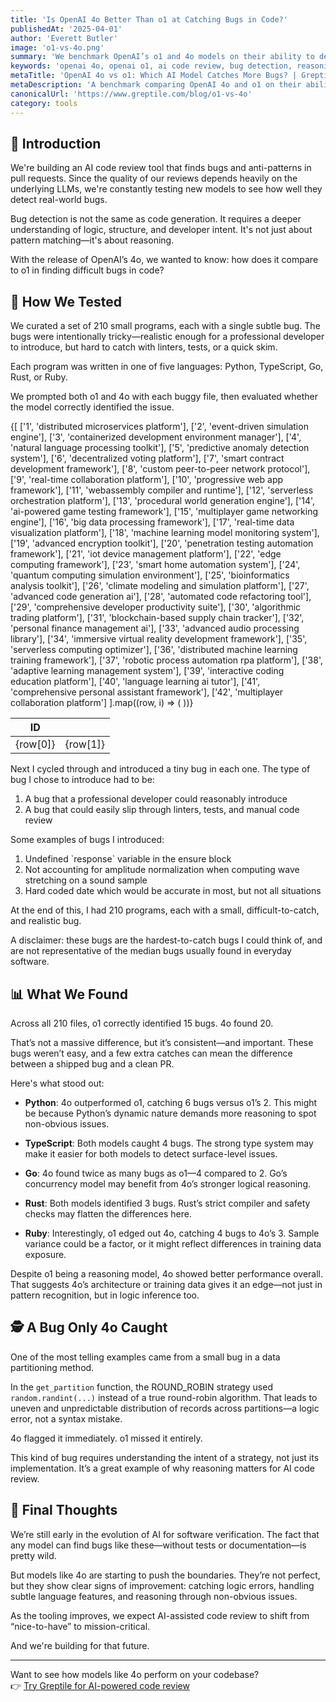```yaml
---
title: 'Is OpenAI 4o Better Than o1 at Catching Bugs in Code?'
publishedAt: '2025-04-01'
author: 'Everett Butler'
image: 'o1-vs-4o.png'
summary: 'We benchmark OpenAI’s o1 and 4o models on their ability to detect realistic software bugs across five programming languages. The results may surprise you.'
keywords: 'openai 4o, openai o1, ai code review, bug detection, reasoning model, llm code analysis, software verification'
metaTitle: 'OpenAI 4o vs o1: Which AI Model Catches More Bugs? | Greptile'
metaDescription: 'A benchmark comparing OpenAI 4o and o1 on their ability to detect realistic bugs in code across Python, Go, TypeScript, Ruby, and Rust. Which LLM is better for AI code review?'
canonicalUrl: 'https://www.greptile.com/blog/o1-vs-4o'
category: tools
---
```


## 🧠 Introduction

We're building an AI code review tool that finds bugs and anti-patterns in pull requests. Since the quality of our reviews depends heavily on the underlying LLMs, we're constantly testing new models to see how well they detect real-world bugs.

Bug detection is not the same as code generation. It requires a deeper understanding of logic, structure, and developer intent. It's not just about pattern matching—it's about reasoning.

With the release of OpenAI’s 4o, we wanted to know: how does it compare to o1 in finding difficult bugs in code?

## 🧪 How We Tested

We curated a set of 210 small programs, each with a single subtle bug. The bugs were intentionally tricky—realistic enough for a professional developer to introduce, but hard to catch with linters, tests, or a quick skim.

Each program was written in one of five languages: Python, TypeScript, Go, Rust, or Ruby.

We prompted both o1 and 4o with each buggy file, then evaluated whether the model correctly identified the issue.

<table
	style={{
		borderCollapse: 'collapse',
		width: '100%',
		margin: '2rem 0',
		borderRadius: '8px',
		overflow: 'hidden',
		fontSize: '0.95rem',
		lineHeight: '1.5'
	}}>
	<thead>
		<tr>
			<th
				style={{
					backgroundColor: '#f8fafc',
					padding: '1rem',
					textAlign: 'left',
					borderBottom: '1px solid #e2e8f0',
					fontWeight: '600',
					color: '#1a202c'
				}}>
				ID
			</th>
			<th
				style={{
					backgroundColor: '#f8fafc',
					padding: '1rem',
					textAlign: 'left',
					borderBottom: '1px solid #e2e8f0',
					fontWeight: '600',
					color: '#1a202c'
				}}></th>
		</tr>
	</thead>
	<tbody>
		{[
			['1', 'distributed microservices platform'],
			['2', 'event-driven simulation engine'],
			['3', 'containerized development environment manager'],
			['4', 'natural language processing toolkit'],
			['5', 'predictive anomaly detection system'],
			['6', 'decentralized voting platform'],
			['7', 'smart contract development framework'],
			['8', 'custom peer-to-peer network protocol'],
			['9', 'real-time collaboration platform'],
			['10', 'progressive web app framework'],
			['11', 'webassembly compiler and runtime'],
			['12', 'serverless orchestration platform'],
			['13', 'procedural world generation engine'],
			['14', 'ai-powered game testing framework'],
			['15', 'multiplayer game networking engine'],
			['16', 'big data processing framework'],
			['17', 'real-time data visualization platform'],
			['18', 'machine learning model monitoring system'],
			['19', 'advanced encryption toolkit'],
			['20', 'penetration testing automation framework'],
			['21', 'iot device management platform'],
			['22', 'edge computing framework'],
			['23', 'smart home automation system'],
			['24', 'quantum computing simulation environment'],
			['25', 'bioinformatics analysis toolkit'],
			['26', 'climate modeling and simulation platform'],
			['27', 'advanced code generation ai'],
			['28', 'automated code refactoring tool'],
			['29', 'comprehensive developer productivity suite'],
			['30', 'algorithmic trading platform'],
			['31', 'blockchain-based supply chain tracker'],
			['32', 'personal finance management ai'],
			['33', 'advanced audio processing library'],
			['34', 'immersive virtual reality development framework'],
			['35', 'serverless computing optimizer'],
			['36', 'distributed machine learning training framework'],
			['37', 'robotic process automation rpa platform'],
			['38', 'adaptive learning management system'],
			['39', 'interactive coding education platform'],
			['40', 'language learning ai tutor'],
			['41', 'comprehensive personal assistant framework'],
			['42', 'multiplayer collaboration platform']
		].map((row, i) => (
			<tr
				key={i}
				style={{
					backgroundColor: 'var(--tw-prose-bg, white)',
					transition: 'background-color 0.2s'
				}}>
				<td
					style={{
						padding: '1rem',
						borderBottom: '1px solid var(--tw-prose-border, #e2e8f0)',
						color: 'var(--tw-prose-body, #1a202c)'
					}}>
					{row[0]}
				</td>
				<td
					style={{
						padding: '1rem',
						borderBottom: '1px solid var(--tw-prose-border, #e2e8f0)',
						color: 'var(--tw-prose-body, #1a202c)'
					}}>
					{row[1]}
				</td>
			</tr>
		))}
	</tbody>
</table>

Next I cycled through and introduced a tiny bug in each one. The type of bug I chose to introduce had to be:

1. A bug that a professional developer could reasonably introduce
2. A bug that could easily slip through linters, tests, and manual code review

Some examples of bugs I introduced:

1. Undefined \`response\` variable in the ensure block
2. Not accounting for amplitude normalization when computing wave stretching on a sound sample
3. Hard coded date which would be accurate in most, but not all situations

At the end of this, I had 210 programs, each with a small, difficult-to-catch, and realistic bug.

A disclaimer: these bugs are the hardest-to-catch bugs I could think of, and are not representative of the median bugs usually found in everyday software.


## 📊 What We Found

Across all 210 files, o1 correctly identified 15 bugs. 4o found 20.

That’s not a massive difference, but it’s consistent—and important. These bugs weren’t easy, and a few extra catches can mean the difference between a shipped bug and a clean PR.

Here's what stood out:

- **Python**: 4o outperformed o1, catching 6 bugs versus o1’s 2. This might be because Python’s dynamic nature demands more reasoning to spot non-obvious issues.
  
- **TypeScript**: Both models caught 4 bugs. The strong type system may make it easier for both models to detect surface-level issues.

- **Go**: 4o found twice as many bugs as o1—4 compared to 2. Go’s concurrency model may benefit from 4o’s stronger logical reasoning.

- **Rust**: Both models identified 3 bugs. Rust’s strict compiler and safety checks may flatten the differences here.

- **Ruby**: Interestingly, o1 edged out 4o, catching 4 bugs to 4o’s 3. Sample variance could be a factor, or it might reflect differences in training data exposure.

Despite o1 being a reasoning model, 4o showed better performance overall. That suggests 4o’s architecture or training data gives it an edge—not just in pattern recognition, but in logic inference too.

## 🕵️ A Bug Only 4o Caught

One of the most telling examples came from a small bug in a data partitioning method.

In the `get_partition` function, the ROUND_ROBIN strategy used `random.randint(...)` instead of a true round-robin algorithm. That leads to uneven and unpredictable distribution of records across partitions—a logic error, not a syntax mistake.

4o flagged it immediately. o1 missed it entirely.

This kind of bug requires understanding the intent of a strategy, not just its implementation. It’s a great example of why reasoning matters for AI code review.

## 🚀 Final Thoughts

We’re still early in the evolution of AI for software verification. The fact that any model can find bugs like these—without tests or documentation—is pretty wild.

But models like 4o are starting to push the boundaries. They’re not perfect, but they show clear signs of improvement: catching logic errors, handling subtle language features, and reasoning through non-obvious issues.

As the tooling improves, we expect AI-assisted code review to shift from “nice-to-have” to mission-critical.

And we're building for that future.

---

Want to see how models like 4o perform on your codebase?  
👉 [Try Greptile for AI-powered code review](https://www.greptile.com/)

